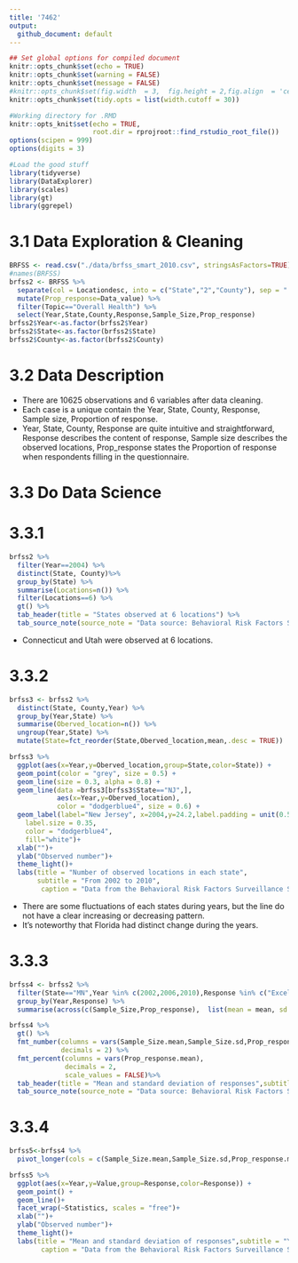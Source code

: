 ```yaml
---
title: '7462'
output:
  github_document: default
---
```


```r
## Set global options for compiled document
knitr::opts_chunk$set(echo = TRUE)
knitr::opts_chunk$set(warning = FALSE)
knitr::opts_chunk$set(message = FALSE)
#knitr::opts_chunk$set(fig.width  = 3,  fig.height = 2,fig.align  = 'center')
knitr::opts_chunk$set(tidy.opts = list(width.cutoff = 30))

#Working directory for .RMD
knitr::opts_knit$set(echo = TRUE,
                     root.dir = rprojroot::find_rstudio_root_file())
options(scipen = 999)
options(digits = 3)

#Load the good stuff
library(tidyverse)
library(DataExplorer)
library(scales)
library(gt)
library(ggrepel)
```

# 3.1 Data Exploration & Cleaning
```r
BRFSS <- read.csv("./data/brfss_smart_2010.csv", stringsAsFactors=TRUE)
#names(BRFSS)
brfss2 <- BRFSS %>%
  separate(col = Locationdesc, into = c("State","2","County"), sep = " ") %>%
  mutate(Prop_response=Data_value) %>%
  filter(Topic=="Overall Health") %>%
  select(Year,State,County,Response,Sample_Size,Prop_response)
brfss2$Year<-as.factor(brfss2$Year)
brfss2$State<-as.factor(brfss2$State)
brfss2$County<-as.factor(brfss2$County)
```

# 3.2 Data Description

- There are 10625 observations and 6 variables after data cleaning.
- Each case is a unique contain the Year, State, County, Response, Sample size, Proportion of response.
- Year, State, County, Response are quite intuitive and straightforward, Response describes the content of response, Sample size describes the observed locations, Prop_response states the Proportion of response when respondents filling in the questionnaire.

# 3.3 Do Data Science
# 3.3.1
```r
brfss2 %>%
  filter(Year==2004) %>%
  distinct(State, County)%>%
  group_by(State) %>%
  summarise(Locations=n()) %>%
  filter(Locations==6) %>%
  gt() %>%
  tab_header(title = "States observed at 6 locations") %>%
  tab_source_note(source_note = "Data source: Behavioral Risk Factors Surveillance System")
```

- Connecticut and Utah were observed at 6 locations.

# 3.3.2
```r
brfss3 <- brfss2 %>%
  distinct(State, County,Year) %>%
  group_by(Year,State) %>%
  summarise(Oberved_location=n()) %>%
  ungroup(Year,State) %>%
  mutate(State=fct_reorder(State,Oberved_location,mean,.desc = TRUE)) 

brfss3 %>%
  ggplot(aes(x=Year,y=Oberved_location,group=State,color=State)) +  
  geom_point(color = "grey", size = 0.5) +
  geom_line(size = 0.3, alpha = 0.8) +
  geom_line(data =brfss3[brfss3$State=="NJ",],
            aes(x=Year,y=Oberved_location), 
            color = "dodgerblue4", size = 0.6) + 
  geom_label(label="New Jersey", x=2004,y=24.2,label.padding = unit(0.55, "lines"), 
    label.size = 0.35,
    color = "dodgerblue4",
    fill="white")+
  xlab("")+
  ylab("Observed number")+
  theme_light()+
  labs(title = "Number of observed locations in each state",
       subtitle = "From 2002 to 2010",
        caption = "Data from the Behavioral Risk Factors Surveillance System (BRFSS)")
```

- There are some fluctuations of each states during years, but the line do not have a clear increasing or decreasing pattern.
- It's noteworthy that Florida had distinct change during the years. 

# 3.3.3
```r
brfss4 <- brfss2 %>%
  filter(State=="MN",Year %in% c(2002,2006,2010),Response %in% c("Excellent","Good","Poor")) %>%
  group_by(Year,Response) %>%
  summarise(across(c(Sample_Size,Prop_response),  list(mean = mean, sd = sd), na.rm=FALSE, .names = "{.col}.{.fn}"))

brfss4 %>%
  gt() %>%
  fmt_number(columns = vars(Sample_Size.mean,Sample_Size.sd,Prop_response.mean,Prop_response.sd), 
             decimals = 2) %>%
  fmt_percent(columns = vars(Prop_response.mean), 
              decimals = 2, 
              scale_values = FALSE)%>%
  tab_header(title = "Mean and standard deviation of responses",subtitle = "Years of 2002, 2006, 2010, Responses: sample size and proportion") %>%
  tab_source_note(source_note = "Data source: Behavioral Risk Factors Surveillance System")
```
# 3.3.4
```r
brfss5<-brfss4 %>%
  pivot_longer(cols = c(Sample_Size.mean,Sample_Size.sd,Prop_response.mean,Prop_response.sd),names_to = "Statistics",values_to = "Value")

brfss5 %>%
  ggplot(aes(x=Year,y=Value,group=Response,color=Response)) +
  geom_point() +
  geom_line()+
  facet_wrap(~Statistics, scales = "free")+
  xlab("")+
  ylab("Observed number")+
  theme_light()+
  labs(title = "Mean and standard deviation of responses",subtitle = "Years of 2002, 2006, 2010",
        caption = "Data from the Behavioral Risk Factors Surveillance System (BRFSS)")
```

